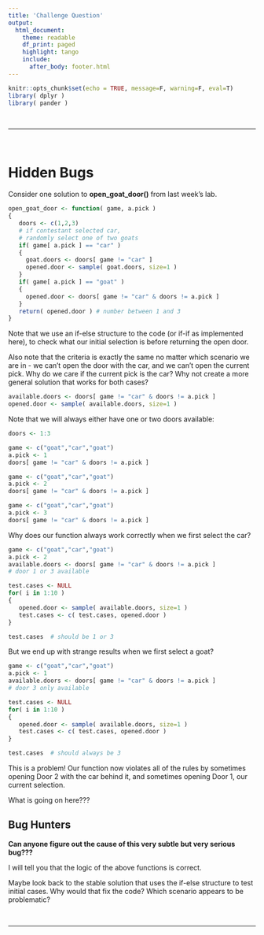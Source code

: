 ```yaml
---
title: 'Challenge Question'
output:
  html_document:
    theme: readable
    df_print: paged
    highlight: tango
    include:
      after_body: footer.html
---
```


```r
knitr::opts_chunk$set(echo = TRUE, message=F, warning=F, eval=T)
library( dplyr )
library( pander )
```


<br>


---

<br>

# Hidden Bugs

Consider one solution to **open_goat_door()** from last week's lab. 

```r
open_goat_door <- function( game, a.pick )
{
   doors <- c(1,2,3)
   # if contestant selected car,
   # randomly select one of two goats 
   if( game[ a.pick ] == "car" )
   { 
     goat.doors <- doors[ game != "car" ] 
     opened.door <- sample( goat.doors, size=1 )
   }
   if( game[ a.pick ] == "goat" )
   { 
     opened.door <- doors[ game != "car" & doors != a.pick ] 
   }
   return( opened.door ) # number between 1 and 3
}
```


Note that we use an if-else structure to the code (or if-if as implemented here), to check what our initial selection is before returning the open door. 

Also note that the criteria is exactly the same no matter which scenario we are in - we can't open the door with the car, and we can't open the current pick. Why do we care if the current pick is the car? Why not create a more general solution that works for both cases? 

```r
available.doors <- doors[ game != "car" & doors != a.pick ]
opened.door <- sample( available.doors, size=1 )
```

Note that we will always either have one or two doors available:

```r
doors <- 1:3

game <- c("goat","car","goat")
a.pick <- 1
doors[ game != "car" & doors != a.pick ]

game <- c("goat","car","goat")
a.pick <- 2
doors[ game != "car" & doors != a.pick ]

game <- c("goat","car","goat")
a.pick <- 3
doors[ game != "car" & doors != a.pick ]
```

Why does our function always work correctly when we first select the car?

```r
game <- c("goat","car","goat")
a.pick <- 2
available.doors <- doors[ game != "car" & doors != a.pick ]
# door 1 or 3 available

test.cases <- NULL
for( i in 1:10 )
{ 
   opened.door <- sample( available.doors, size=1 )
   test.cases <- c( test.cases, opened.door ) 
}

test.cases  # should be 1 or 3
```


But we end up with strange results when we first select a goat? 

```r
game <- c("goat","car","goat")
a.pick <- 1
available.doors <- doors[ game != "car" & doors != a.pick ]
# door 3 only available

test.cases <- NULL
for( i in 1:10 )
{ 
   opened.door <- sample( available.doors, size=1 )
   test.cases <- c( test.cases, opened.door ) 
}

test.cases  # should always be 3
```


This is a problem! Our function now violates all of the rules by sometimes opening Door 2 with the car behind it, and sometimes opening Door 1, our current selection. 

What is going on here???


## Bug Hunters


**Can anyone figure out the cause of this very subtle but very serious bug???**

I will tell you that the logic of the above functions is correct. 

Maybe look back to the stable solution that uses the if-else structure to test initial cases. Why would that fix the code? Which scenario appears to be problematic? 



<br>

-----

<br>



<br>
<br>

<style>
blockquote {
    padding: 11px 22px;
    margin: 0 0 22px;
    font-size: 18px;
    border-left: 5px solid lightgray;
}

</style>


